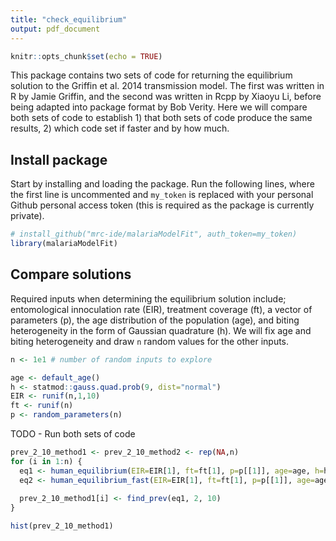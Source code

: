 ```yaml
---
title: "check_equilibrium"
output: pdf_document
---
```


```r
knitr::opts_chunk$set(echo = TRUE)
```

This package contains two sets of code for returning the equilibrium solution to the Griffin et al. 2014 transmission model. The first was written in R by Jamie Griffin, and the second was written in Rcpp by Xiaoyu Li, before being adapted into package format by Bob Verity. Here we will compare both sets of code to establish 1) that both sets of code produce the same results, 2) which code set if faster and by how much.

## Install package

Start by installing and loading the package. Run the following lines, where the first line is uncommented and `my_token` is replaced with your personal Github personal access token (this is required as the package is currently private).

```r
# install_github("mrc-ide/malariaModelFit", auth_token=my_token)
library(malariaModelFit)
```

## Compare solutions

Required inputs when determining the equilibrium solution include; entomological innoculation rate (EIR), treatment coverage (ft), a vector of parameters (p), the age distribution of the population (age), and biting heterogeneity in the form of Gaussian quadrature (h). We will fix age and biting heterogeneity and draw `n` random values for the other inputs.

```r
n <- 1e1 # number of random inputs to explore

age <- default_age()
h <- statmod::gauss.quad.prob(9, dist="normal")
EIR <- runif(n,1,10)
ft <- runif(n)
p <- random_parameters(n)
```

TODO - Run both sets of code

```r
prev_2_10_method1 <- prev_2_10_method2 <- rep(NA,n)
for (i in 1:n) {
  eq1 <- human_equilibrium(EIR=EIR[1], ft=ft[1], p=p[[1]], age=age, h=h)
  eq2 <- human_equilibrium_fast(EIR=EIR[1], ft=ft[1], p=p[[1]], age=age, h$nodes, h$weights)
  
  prev_2_10_method1[i] <- find_prev(eq1, 2, 10)
}

hist(prev_2_10_method1)
```

